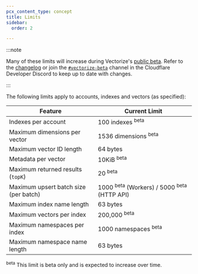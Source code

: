 ```yaml
---
pcx_content_type: concept
title: Limits
sidebar:
  order: 2

---
```


:::note


Many of these limits will increase during Vectorize's [public beta](/workers/platform/betas/). Refer to the [changelog](/vectorize/platform/changelog/) or join the [`#vectorize-beta`](https://discord.cloudflare.com/) channel in the Cloudflare Developer Discord to keep up to date with changes.


:::

The following limits apply to accounts, indexes and vectors (as specified):

| Feature                               | Current Limit                                                    |
| ------------------------------------- | ---------------------------------------------------------------- |
| Indexes per account                   | 100 indexes <sup>beta</sup>                                      |
| Maximum dimensions per vector         | 1536 dimensions <sup>beta</sup>                                  |
| Maximum vector ID length              | 64 bytes                                                         |
| Metadata per vector                   | 10KiB <sup>beta</sup>                                            |
| Maximum returned results (`topK`)     | 20   <sup>beta</sup>                                             |
| Maximum upsert batch size (per batch) | 1000 <sup>beta</sup> (Workers) / 5000 <sup>beta</sup> (HTTP API) |
| Maximum index name length             | 63 bytes                                                         |
| Maximum vectors per index             | 200,000 <sup>beta</sup>                                          |
| Maximum namespaces per index          | 1000 namespaces  <sup>beta</sup>                                 |
| Maximum namespace name length         | 63 bytes                                                         |

<sup>beta</sup> This limit is beta only and is expected to increase over time.
